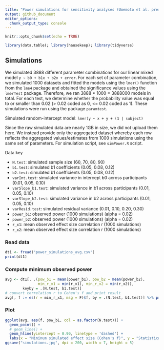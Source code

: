 ```yaml
---
title: "Power simulations for sensitivity analyses (Umemoto et al. preregistered report)"
output: github_document
editor_options: 
  chunk_output_type: console
---
```


```r
knitr::opts_chunk$set(echo = TRUE)
```

```r
library(data.table); library(hausekeep); library(tidyverse)
```

## Simulations

We simulated 3888 different parameter combinations for our linear mixed model `y ~ b0 + b1x + b2x + error`. For each set of parameter combination, we simulated 1000 datasets and fitted the models using the `lmer()` function from the `lme4` package and obtained the significance values using the `lmerTest` package. Therefore, we ran 3888 * 1000 = 3888000 models in total. For each test, we determine whether the probability value was equal to or smaller than 0.02 (> 0.02 coded as 0, <= 0.02 coded as 1). These simulations were run using the package `paramtest`. 

Simulated random-intercept model: `lmer(y ~ x + y + (1 | subject)`

Since the raw simulated data are nearly 1GB in size, we did not upload them here. We instead provide only the aggregated dataset whereby each row reflects the aggregated values/estimates from 1000 simulations using the same set of parameters. For simulation script, see `simPower.R` script.

Data key

* `N.test`: simulated sample size (60, 70, 80, 90)
* `b1.test`: simulated b1 coefficients (0.05, 0.08, 0.12)
* `b2.test`: simulated b1 coefficients (0.05, 0.08, 0.12)
* `varInt.test`: simulated variance in intercept b0 across participants (0.01, 0.05, 0.10)
* `varSlope_b1.test`: simulated variance in b1 across participants (0.01, 0.05, 0.10)
* `varSlope_b2.test`: simulated variance in b2 across participants (0.01, 0.05, 0.10)
* `varResid.test`: simulated residual variance (0.01, 0.10, 0.20, 0.30)
* `power_b1`: observed power (1000 simulations) (alpha = 0.02)
* `power_b2`: observed power (1000 simulations) (alpha = 0.02)
* `r_x1`: mean observed effect size correlation r (1000 simulations)
* `r_x2`: mean observed effect size correlation r (1000 simulations)

### Read data

```r
dt1 <- fread("power_simulations_avg.csv")
print(dt1)
```

### Compute minimum observed power

```r
avg <- dt1[, .(pow_b1 = mean(power_b1), pow_b2 = mean(power_b2), 
               min_r_x1 = min(r_x1), min_r_x2 = min(r_x2)), 
        keyby = .(N.test, b1.test)]
# convert correlation r to Cohen's f and print result
avg[, f := es(r = min_r_x1, msg = F)$f, by = .(N.test, b1.test)] %>% print()
```

### Plot

```r
ggplot(avg, aes(f, pow_b1, col = as.factor(N.test))) +
  geom_point() +
  # geom_line() +
  geom_hline(yintercept = 0.90, linetype = 'dashed') +
  labs(x = "Mininum simulated effect size (Cohen's f)", y = "Statistical power (alpha = 0.02)", col = "Sample size")
ggsave("simulations.jpg", dpi = 200, width = 7, height = 5)
```


